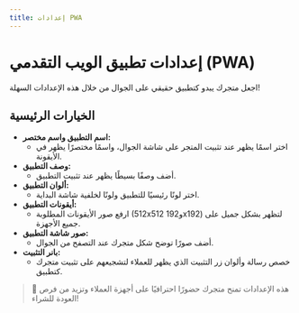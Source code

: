 ```yaml
---
title: إعدادات PWA
---
```


# إعدادات تطبيق الويب التقدمي (PWA)

اجعل متجرك يبدو كتطبيق حقيقي على الجوال من خلال هذه الإعدادات السهلة!

## الخيارات الرئيسية

- **اسم التطبيق واسم مختصر:**
  - اختر اسمًا يظهر عند تثبيت المتجر على شاشة الجوال، واسمًا مختصرًا يظهر في الأيقونة.
- **وصف التطبيق:**
  - أضف وصفًا بسيطًا يظهر عند تثبيت التطبيق.
- **ألوان التطبيق:**
  - اختر لونًا رئيسيًا للتطبيق ولونًا لخلفية شاشة البداية.
- **أيقونات التطبيق:**
  - ارفع صور الأيقونات المطلوبة (512x512 و192x192) لتظهر بشكل جميل على جميع الأجهزة.
- **صور شاشة التطبيق:**
  - أضف صورًا توضح شكل متجرك عند التصفح من الجوال.
- **بانر التثبيت:**
  - خصص رسالة وألوان زر التثبيت الذي يظهر للعملاء لتشجيعهم على تثبيت متجرك كتطبيق.

> 📱 هذه الإعدادات تمنح متجرك حضورًا احترافيًا على أجهزة العملاء وتزيد من فرص العودة للشراء!
